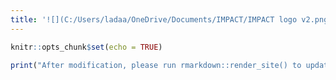 ```yaml
---
title: '![](C:/Users/ladaa/OneDrive/Documents/IMPACT/IMPACT logo v2.png) Consortium'
---
```


```r
knitr::opts_chunk$set(echo = TRUE)
```
```r
print("After modification, please run rmarkdown::render_site() to update the website in the docs-folder.")
```





